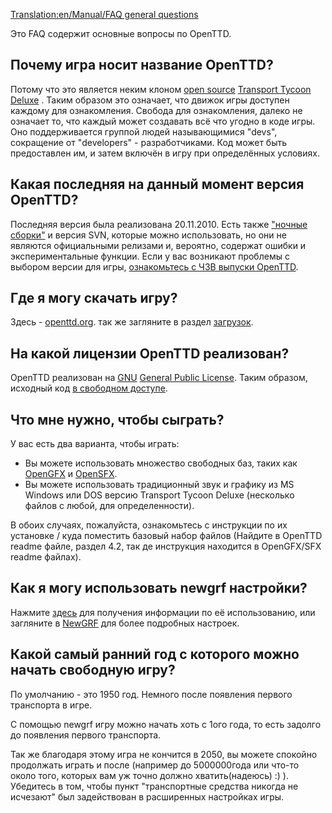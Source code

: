 [[Translation:en/Manual/FAQ general questions]]
{{ru/Необходимо сделать|подправить стиль перевода и проверить теги}}



Это FAQ содержит основные вопросы по OpenTTD.

==Почему игра носит название OpenTTD?==
Потому что это является неким клоном [http://www.opensource.org/ open source] [[ru/Archive/OpenTTD/Transport Tycoon Deluxe|Transport Tycoon Deluxe]] .
Таким образом это означает, что движок игры доступен каждому для ознакомления.  Свобода для ознакомления, далеко не означает то, что каждый может создавать всё что угодно в коде игры. Оно поддерживается группой людей называющимися "devs", сокращение от "developers" - разработчиками.  Код может быть предоставлен им, и затем включён в игру при определённых условиях.

==Какая последняя на данный момент версия OpenTTD?==
Последняя версия {{en/Version}} была реализована 20.11.2010. Есть также [[en/Archive/Community/Nightly build|"ночные сборки"]] и версия SVN, которые можно использовать, но они не являются официальными релизами и, вероятно, содержат ошибки и экспериментальные функции. Если у вас возникают проблемы с выбором версии для игры, [[ru/Archive/Community/ЧЗВ выпуски OpenTTD|ознакомьтесь с ЧЗВ выпуски OpenTTD]].

==Где я могу скачать игру?==
Здесь - [http://www.openttd.org/download-stable openttd.org]. так же загляните в раздел [[en/Archive/Manual/Download|загрузок]].

==На какой лицензии OpenTTD реализован?==
OpenTTD реализован на [http://www.gnu.org/ GNU] [http://www.gnu.org/copyleft/gpl.html General Public License].  Таким образом, исходный код [[ru/Development/Часто задаваемые вопросы разработчика#kak-mne-poluchit-svn-versiiu|в свободном доступе]].

==Что мне нужно, чтобы сыграть?==
У вас есть два варианта, чтобы играть:
* Вы можете использовать множество свободных баз, таких как [http://dev.openttdcoop.org/projects/opengfx OpenGFX ] и [http://dev.openttdcoop.org/projects/opensfx OpenSFX ].
* Вы можете использовать традиционный звук и графику из MS Windows или DOS версию Transport Tycoon Deluxe (несколько файлов с любой, для определенности).
В обоих случаях, пожалуйста, ознакомьтесь с инструкции по их установке / куда поместить базовый набор файлов (Найдите в OpenTTD readme файле, раздел 4.2, так де инструкция находится в OpenGFX/SFX readme файлах).

==Как я могу использовать newgrf  настройки?==
Нажмите [[ru/Archive/Community/ЧЗВ NewGRF|здесь]] для получения информации по её использованию, или загляните в [[ru/Manual/NewGRF|NewGRF]] для более подробных настроек.

==Какой самый ранний год с которого можно начать свободную игру?==
По умолчанию - это 1950 год. Немного после появления первого транспорта в игре.

С помощью newgrf игру можно начать хоть с 1ого года, то есть задолго до появления первого транспорта.

Так же благодаря этому игра не кончится в 2050, вы можете спокойно продолжать играть и после (например до 5000000года или что-то около того, которых вам уж точно должно хватить(надеюсь) :) ). Убедитесь в том, чтобы пункт "транспортные средства никогда не исчезают" был задействован в расширенных настройках игры.